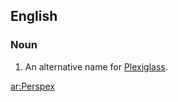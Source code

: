 ==English==

===Noun===
{{en-noun |- }}

# {{trademark}} An alternative name for [[Plexiglass]].

[[ar:Perspex]]
